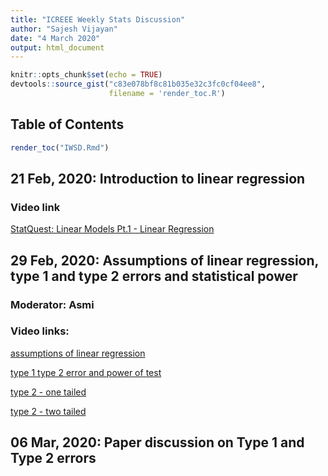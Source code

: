 ```yaml
---
title: "ICREEE Weekly Stats Discussion"
author: "Sajesh Vijayan"
date: "4 March 2020"
output: html_document
---
```


```r
knitr::opts_chunk$set(echo = TRUE)
devtools::source_gist("c83e078bf8c81b035e32c3fc0cf04ee8", 
                      filename = 'render_toc.R')
```

## Table of Contents

```r
render_toc("IWSD.Rmd")
```

## 21 Feb, 2020: Introduction to linear regression
### Video link
[StatQuest: Linear Models Pt.1 - Linear Regression](https://youtu.be/nk2CQITm_eo)

## 29 Feb, 2020: Assumptions of linear regression, type 1 and type 2 errors and statistical power
### Moderator: Asmi
### Video links: 
[assumptions of linear regression](https://www.youtube.com/watch?v=iMdtTCX2Q70&t=146s)

[type 1 type 2 error and power of test](https://www.youtube.com/watch?v=7mE-K_w1v90)

[type 2 - one tailed](https://www.youtube.com/watch?v=BJZpx7Mdde4)

[type 2 - two tailed](https://www.youtube.com/watch?v=NbeHZp23ubs)

## 06 Mar, 2020: Paper discussion on Type 1 and Type 2 errors